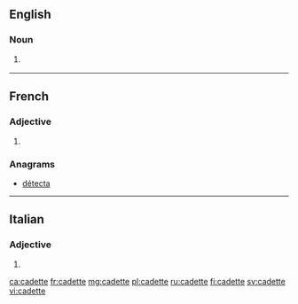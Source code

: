==English==

===Noun===
{{en-noun}}

# {{context|rare|lang=en}} {{feminine noun of|cadet|lang=en}} 

----

==French==

===Adjective===
{{head|fr|adjective form}}

# {{feminine singular of|cadet|lang=fr}} 

===Anagrams===
* [[détecta#French|détecta]]

----

==Italian==

===Adjective===
{{head|it|adjective form}}

# {{feminine plural of|cadetto|lang=it}}

[[ca:cadette]]
[[fr:cadette]]
[[mg:cadette]]
[[pl:cadette]]
[[ru:cadette]]
[[fi:cadette]]
[[sv:cadette]]
[[vi:cadette]]